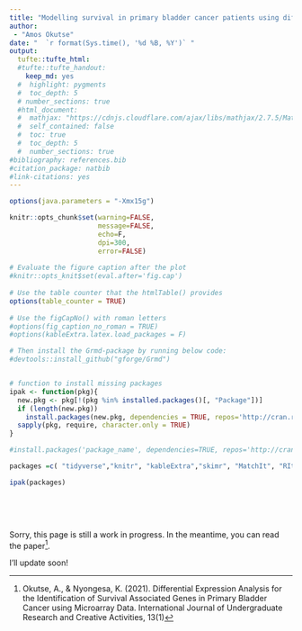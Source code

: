 ```yaml
---
title: "Modelling survival in primary bladder cancer patients using differentially expressed genes (DEGs)"
author: 
 - "Amos Okutse"
date: "  `r format(Sys.time(), '%d %B, %Y')` "
output:
  tufte::tufte_html:
  #tufte::tufte_handout:
    keep_md: yes 
  #  highlight: pygments
  #  toc_depth: 5
  # number_sections: true
  #html_document:
  #  mathjax: "https://cdnjs.cloudflare.com/ajax/libs/mathjax/2.7.5/MathJax.js?config=TeX-AMS_CHTML.js"
  #  self_contained: false  
  #  toc: true
  #  toc_depth: 5
  #  number_sections: true
#bibliography: references.bib
#citation_package: natbib
#link-citations: yes
---
```


```r
options(java.parameters = "-Xmx15g")

knitr::opts_chunk$set(warning=FALSE,
                      message=FALSE,
                      echo=F,
                      dpi=300,
                      error=FALSE)
 
# Evaluate the figure caption after the plot
#knitr::opts_knit$set(eval.after='fig.cap')
 
# Use the table counter that the htmlTable() provides
options(table_counter = TRUE)
 
# Use the figCapNo() with roman letters
#options(fig_caption_no_roman = TRUE)
#options(kableExtra.latex.load_packages = F)

# Then install the Grmd-package by running below code:
#devtools::install_github("gforge/Grmd")


# function to install missing packages
ipak <- function(pkg){
  new.pkg <- pkg[!(pkg %in% installed.packages()[, "Package"])]
  if (length(new.pkg))
    install.packages(new.pkg, dependencies = TRUE, repos='http://cran.rstudio.com/')
  sapply(pkg, require, character.only = TRUE)
}

#install.packages('package_name', dependencies=TRUE, repos='http://cran.rstudio.com/')

packages =c( "tidyverse","knitr", "kableExtra","skimr", "MatchIt", "RItools","optmatch", "ggplot2", "tufte", "tufterhandout", "fontawesome", "icons")

ipak(packages)
```


<br>

<br>

Sorry, this page is still a work in progress. In the meantime, you can read the paper^[Okutse, A., & Nyongesa, K. (2021). Differential Expression Analysis for the Identification of Survival Associated Genes in Primary Bladder Cancer using Microarray Data. International Journal of Undergraduate Research and Creative Activities, 13(1)].

I'll update soon!








